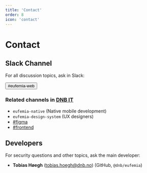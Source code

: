 ```yaml
---
title: 'Contact'
order: 8
icon: 'contact'
---
```



# Contact

## Slack Channel

For all discussion topics, ask in Slack:

<Button href="https://dnb-it.slack.com/archives/CMXABCHEY">#eufemia-web</Button>

### Related channels in [DNB IT](https://dnb-it.slack.com)

- `eufemia-native` (Native mobile development)
- `eufemia-design-system` (UX designers)
- [#figma](https://dnb-it.slack.com/archives/CEA5N836V)
- [#frontend](https://dnb-it.slack.com/archives/CFC7QK21E)

## Developers

For security questions and other topics, ask the main developer:

- **Tobias Høegh** (tobias.hoegh@dnb.no) (GitHub, `@dnb/eufemia`)
